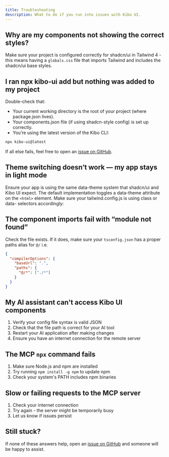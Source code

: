 ```yaml
---
title: Troubleshooting
description: What to do if you run into issues with Kibo UI.
---
```


## Why are my components not showing the correct styles?

Make sure your project is configured correctly for shadcn/ui in Tailwind 4 - this means having a `globals.css` file that imports Tailwind and includes the shadcn/ui base styles.

## I ran npx kibo-ui add but nothing was added to my project

Double-check that:

- Your current working directory is the root of your project (where package.json lives).
- Your components.json file (if using shadcn-style config) is set up correctly.
- You’re using the latest version of the Kibo CLI:

```bash
npx kibo-ui@latest
```

If all else fails, feel free to open an [issue on GitHub](https://github.com/shadcnblocks/kibo/issues).

## Theme switching doesn’t work — my app stays in light mode

Ensure your app is using the same data-theme system that shadcn/ui and Kibo UI expect. The default implementation toggles a data-theme attribute on the `<html>` element. Make sure your tailwind.config.js is using class or data- selectors accordingly:

## The component imports fail with “module not found”

Check the file exists. If it does, make sure your `tsconfig.json` has a proper paths alias for `@/` i.e.

```json
{
  "compilerOptions": {
    "baseUrl": ".",
    "paths": {
      "@/*": ["./*"]
    }
  }
}
```

## My AI assistant can't access Kibo UI components

1. Verify your config file syntax is valid JSON
2. Check that the file path is correct for your AI tool
3. Restart your AI application after making changes
4. Ensure you have an internet connection for the remote server

## The MCP `npx` command fails

1. Make sure Node.js and npm are installed
2. Try running `npm install -g npm` to update npm
3. Check your system's PATH includes npm binaries

## Slow or failing requests to the MCP server

1. Check your internet connection
2. Try again - the server might be temporarily busy
3. Let us know if issues persist

## Still stuck?

If none of these answers help, open an [issue on GitHub](https://github.com/shadcnblocks/kibo/issues) and someone will be happy to assist.
